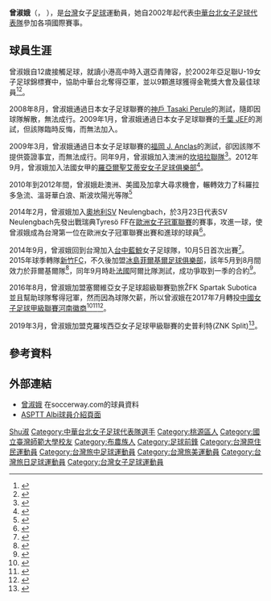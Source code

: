{{Football player infobox
| playername= 曾淑娥
| image =  [[File:Tseng_Shu-o.jpg|200px]]
| fullname = 曾淑娥
| nickname = 阿娥、小辣椒
| height = {{height|m=1.51}}
| dateofbirth = {{birth date and age|1984|9|6}}
| cityofbirth = [[高雄縣|高雄縣]][[桃源區|桃源鄉]]（今[[高雄市|高雄市]]桃源區）
| countryofbirth = [[台灣|台灣]]
| position = [[前鋒_(足球)|前鋒]]、[[中場|中場]]
| currentclub  = {{flagicon|CRO}} [[史普利特(ZNK_Split）|史普利特(ZNK Split）]]
| clubnumber = 
| youthyears1 = 1999-2002
| youthyears2 = 2002-2006
| youthyears3 = 2006-2009
| youthclubs1 = [[小港高中|小港高中]]
| youthclubs2 = [[國立台灣體育學院|台灣體院]]
| youthclubs3 = [[國立台灣師範大學|師大飛揚]]
| years1 = 2009-2010
| clubs1 = {{flagicon|AUS}} [[坎培拉聯隊|坎培拉聯隊]]
| caps1  = 11 
| goals1 = 4 
| years2 = 2010
| clubs2 = {{flagicon|USA}} [[Colorado_Rush|Colorado Rush]]
| caps2  = 9
| goals2 = 3
| years3 = 2010-2011
| clubs3 = {{flagicon|AUS}} [[坎培拉聯隊|坎培拉聯隊]]
| caps3  = 6 
| goals3 = 0 
| years4 = 2011
| clubs4 = {{flagicon|CAN}} {{link-en|溫哥華白浪女子足球隊|Vancouver Whitecaps FC (women)|溫哥華白浪}}
| caps4  = 5
| goals4 = 0
| years5 = 2012
| clubs5 = {{flagicon|USA}} {{link-en|斯波坎陽光|Spokane Shine|斯波坎陽光}}
| caps5  = 
| goals5 = 
| years6 = 2012-2014
| clubs6 = {{flagicon|FRA}} {{link-en|AS聖德田|AS Saint-Étienne (Ladies)|聖德田}}
| caps6  =  11
| goals6 = 3
| years7 = 2014
| clubs7 = {{flagicon|AUT}} {{link-en|SV新倫巴赫|SV Neulengbach|新倫巴赫}}
| caps7 = 
| goals7 = 
| years8 = 2014
| clubs8 = {{flagicon|TWN}} [[台中藍鯨|台中藍鯨]]
| caps8 = 
| goals8 = 
| years9 = 2015
| clubs9 = {{flagicon|TWN}} [[新竹FC|新竹FC]]
| caps9 = 
| goals9 = 
| years10 = 2015
| clubs10 = {{flagicon|ISL}} [[菲爾基爾足球俱樂部|菲爾基爾]]
| caps10 = 13
| goals10 = 1
| years11 = 2015-2016
| clubs11 = {{flagicon|FRA}} {{link-fr|阿爾比電信與郵政女足隊|ASPTT Albi|阿爾比電信與郵政}}
| caps11 = 9
| goals11 = 0
| years12 = 2016
| clubs12 = {{flagicon|ISL}} [[菲爾基爾足球俱樂部|菲爾基爾]]
| caps12 = 4
| goals12 = 1
| years13 = 2016
| clubs13 = {{flagicon|SRB}} {{link-en|薩博迪卡斯巴達女足隊|ŽFK Spartak Subotica|薩博迪卡斯巴達}}
| caps13 = 9
| goals13 = 4
| years14 = 2017-2018
| clubs14 = {{flagicon|CHN}} [[河南省徽商女子足球俱樂部|河南徽商]]
| caps14 = 0
| goals14 = 0
| years15 = 2019
| clubs15 = {{flagicon|CRO}} [[史普利特(ZNK_Split）|史普利特(ZNK Split）]]
| caps15 = 0
| goals15 = 0
| nationalyears1 = 2002-2019
| nationalteam1 ={{fbw|TPE}}
| nationalcaps1 = 4
| nationalgoals1 = 0
| pcupdate =
| ntupdate =
}}
'''曾淑娥'''（'''{{lang-en|Tseng Shu-o}}'''，{{bd|1984年|9月6日}} ），是[[台灣|台灣]]女子[[足球|足球]]運動員，她自2002年起代表[[中華台北女子足球代表隊|中華台北女子足球代表隊]]參加各項國際賽事。

==球員生涯==
曾淑娥自12歲接觸足球，就讀小港高中時入選亞青陣容，於2002年亞足聯U-19女子足球錦標賽中，協助中華台北奪得亞軍，並以9顆進球獲得金靴獎大會及最佳球員<ref>{{cite news|title=亞青女足賽 中華亞軍|url=|publisher=聯合報|author=|date=2002-04-29|accessdate=2019-03-09}}</ref><ref>{{cite news|title=亞青女足慶功宴 進軍世青再備戰|url=|publisher=民生報|author=何長發|date=2002-05-02|accessdate=2019-09-03}}</ref>。

2008年8月，曾淑娥通過日本女子足球聯賽的[[神戶_Tasaki_Perule|神戶 Tasaki Perule]]的測試，隨即因球隊解散，無法成行。2009年1月，曾淑娥通過日本女子足球聯賽的[[千葉_JEF|千葉 JEF]]的測試，但該隊臨時反悔，而無法加入。

2009年3月，曾淑娥通過日本女子足球聯賽的[[福岡_J._Anclas|福岡 J. Anclas]]的測試，卻因該隊不提供簽證事宜，而無法成行。同年9月，曾淑娥加入澳洲的[[坎培拉聯隊|坎培拉聯隊]]<ref>{{cite news|title=國腳曾淑娥、林瓊鶯 赴澳踢球|url=http://news.chinatimes.com/2007Cti/2007Cti-News/2007Cti-News-Content/0,4521,11050102+112009091500091,00.html|publisher=[[中國時報|中國時報]]|date=2009年9月15日}}{{dead link|date=2018年1月 |bot=InternetArchiveBot |fix-attempted=yes }}</ref>。2012年9月，曾淑娥加入法國女甲的[[羅亞爾聖艾蒂安女子足球俱樂部|羅亞爾聖艾蒂安女子足球俱樂部]]<ref>{{cite news
|title=台灣女足先行者曾淑娥　征戰法國為台灣爭光
|url=http://www.ltsports.com.tw/main/news.asp?no=93148&N_Class=4
|publisher=[[麗台運動報|麗台運動報]]
|date=2012-09-20}}{{Dead link|date=2020年1月 |bot=InternetArchiveBot |fix-attempted=yes }}</ref>。

2010年到2012年間，曾淑娥赴澳洲、美國及加拿大尋求機會，輾轉效力了科羅拉多急流、溫哥華白浪、斯波坎陽光等隊<ref>{{cite news|title=赴美逐夢 曾淑娥勁射再出發|url=https://tw.news.yahoo.com/%E8%B5%B4%E7%BE%8E%E9%80%90%E5%A4%A2-%E6%9B%BE%E6%B7%91%E5%A8%A5%E5%8B%81%E5%B0%84%E5%86%8D%E5%87%BA%E7%99%BC-213000432.html|publisher=Yahoo新聞|agency=中國時報|author=唐嘉邦|date=2012-06-11|accessdate=2019-09-03|archive-date=2019-09-02|archive-url=https://web.archive.org/web/20190902185937/https://tw.news.yahoo.com/%25E8%25B5%25B4%25E7%25BE%258E%25E9%2580%2590%25E5%25A4%25A2-%25E6%259B%25BE%25E6%25B7%2591%25E5%25A8%25A5%25E5%258B%2581%25E5%25B0%2584%25E5%2586%258D%25E5%2587%25BA%25E7%2599%25BC-213000432.html|dead-url=no}}</ref>

2014年2月，曾淑娥加入[[奧地利|奧地利]]SV Neulengbach，於3月23日代表SV Neulengbach先發出戰瑞典Tyresö FF在[[歐洲女子冠軍聯賽|歐洲女子冠軍聯賽]]的賽事，攻進一球，使曾淑娥成為台灣第一位在歐洲女子冠軍聯賽出賽和進球的球員<ref>{{cite news|title=曾淑娥先發出賽　踢進台灣首球|url=http://tw.news.yahoo.com/%E6%AD%90%E5%86%A0-%E6%9B%BE%E6%B7%91%E5%A8%A5%E5%85%88%E7%99%BC%E5%87%BA%E8%B3%BD-%E8%B8%A2%E9%80%B2%E5%8F%B0%E7%81%A3%E9%A6%96%E7%90%83-154600136.html|publisher=東森新聞雲|date=2014年3月23日|deadurl=yes|archiveurl=https://web.archive.org/web/20140323194537/http://tw.news.yahoo.com/%E6%AD%90%E5%86%A0-%E6%9B%BE%E6%B7%91%E5%A8%A5%E5%85%88%E7%99%BC%E5%87%BA%E8%B3%BD-%E8%B8%A2%E9%80%B2%E5%8F%B0%E7%81%A3%E9%A6%96%E7%90%83-154600136.html|archivedate=2014-03-23}}</ref>。

2014年9月，曾淑娥回到台灣加入[[台中藍鯨|台中藍鯨]]女子足球隊，10月5日首次出賽<ref>{{cite news|title=木蘭聯賽／曾淑娥回國效力台中藍鯨　依然懷抱旅歐夢|url=http://www.ettoday.net/news/20141005/409724.htm|publisher=東森新聞雲|date=2014年10月5日|accessdate=2014年10月6日|archive-date=2015年5月14日|archive-url=https://web.archive.org/web/20150514202935/http://www.ettoday.net/news/20141005/409724.htm|dead-url=no}}</ref>。2015年球季轉隊[[新竹FC|新竹FC]]，不久後加盟[[冰島|冰島]][[菲爾基爾足球俱樂部|菲爾基爾足球俱樂部]]，該年5月到8月間效力於菲爾基爾隊<ref>{{cite news|title=曾淑娥效力冰島Fylkir　新球季簽下5個月合約|url=https://sports.ettoday.net/news/508595|publisher=ETtoday|author=張克銘|date=2015-05-19|accessdate=2019-09-03|archive-date=2019-09-02|archive-url=https://web.archive.org/web/20190902185940/https://sports.ettoday.net/news/508595|dead-url=no}}</ref>，同年9月時赴[[法國|法國]]阿爾比隊測試，成功爭取到一季的合約<ref>{{cite news|title=曾淑娥、林曼婷 加盟法甲女足隊|url=http://www.chinatimes.com/newspapers/20150829000593-260111|publisher=[[中國時報|中國時報]]|date=2015-08-29|accessdate=2015-08-29|archive-date=2016-03-06|archive-url=https://web.archive.org/web/20160306182205/http://www.chinatimes.com/newspapers/20150829000593-260111|dead-url=no}}</ref>。

2016年8月，曾淑娥加盟塞爾維亞女子足球超級聯賽勁旅ŽFK Spartak Subotica並且幫助球隊奪得冠軍，然而因為球隊欠薪，所以曾淑娥在2017年7月轉投[[中國女子足球甲級聯賽|中國女子足球甲級聯賽]][[河南徽商|河南徽商]]<ref>{{cite news|title=女子歐冠／小辣椒曾淑娥　台灣首位歐冠出賽！|url=https://www.nownews.com/news/20160824/2215675|publisher=今日新聞|author=鄭庭瑋|date=2016-08-24|accessdate=2018-08-19|archive-date=2018-08-19|archive-url=https://web.archive.org/web/20180819182131/https://www.nownews.com/news/20160824/2215675|dead-url=no}}</ref><ref>{{cite news|title=女子歐冠／曾淑娥不怕溝通　與教練當麻吉|url=https://www.nownews.com/news/20160826/2218773|publisher=今日新聞|author=鄭庭瑋|date=2016-08-26|accessdate=2018-08-19|archive-date=2018-08-19|archive-url=https://web.archive.org/web/20180819182114/https://www.nownews.com/news/20160826/2218773|dead-url=no}}</ref><ref>{{cite news|title=曾淑娥加盟河南徽商|url=https://www.sportsv.net/articles/43707|publisher=運動視界|author=STRENGTH IS EVERYTHING|date=2017-08-07|accessdate=2018-08-19|archive-date=2019-09-14|archive-url=https://web.archive.org/web/20190914033452/https://www.sportsv.net/articles/43707|dead-url=no}}</ref>。

2019年3月，曾淑娥加盟克羅埃西亞女子足球甲級聯賽的史普利特(ZNK Split)<ref>{{cite news|title=同期球員退光　女足浪人曾淑娥歐洲繼續逐夢|url=https://tw.appledaily.com/new/realtime/20190304/1526752/|publisher=蘋果日報|author=王毓健|date=2019-03-04|accessdate=2019-03-09}}</ref>。

==參考資料==
{{reflist}}

==外部連結==
* [http://int.women.soccerway.com/players/tseng-shu-o/99331/ 曾淑娥] {{Wayback|url=http://int.women.soccerway.com/players/tseng-shu-o/99331/ |date=20170305001915 }}在soccerway.com的球員資料
* [http://www.asptt-albi-football.fr/?sp_player=tseng-chuo ASPTT Albi球員介紹頁面] {{Wayback|url=http://www.asptt-albi-football.fr/?sp_player=tseng-chuo |date=20150923175424 }}

{{2010年女子亞洲盃足球賽中華台北女子足球代表隊}}
{{2011年夏季世界大學生運動會中華台北女子足球代表隊}}
{{2014年女子亞洲盃足球賽資格賽中華台北參賽名單}}
{{DEFAULTSORT:Tseng, Shu-o}}
[[Category:曾姓|Shu淑]]
[[Category:中華台北女子足球代表隊選手|Category:中華台北女子足球代表隊選手]]
[[Category:桃源區人|Category:桃源區人]]
[[Category:國立臺灣師範大學校友|Category:國立臺灣師範大學校友]]
[[Category:布農族人|Category:布農族人]]
[[Category:足球前鋒|Category:足球前鋒]]
[[Category:台灣原住民運動員|Category:台灣原住民運動員]]
[[Category:台灣旅中足球運動員|Category:台灣旅中足球運動員]]
[[Category:台灣旅美運動員|Category:台灣旅美運動員]]
[[Category:台灣旅日足球運動員|Category:台灣旅日足球運動員]]
[[Category:台灣女子足球運動員|Category:台灣女子足球運動員]]